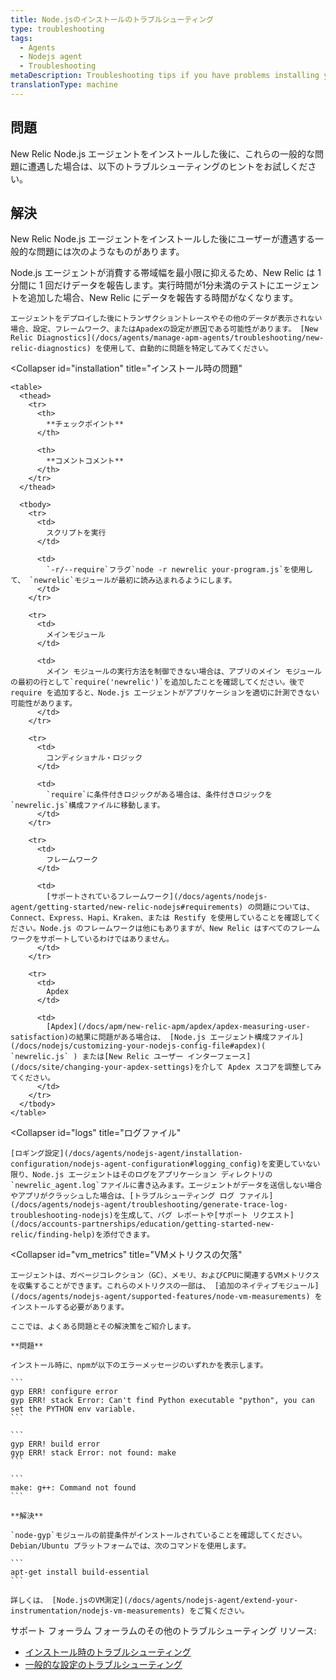 ```yaml
---
title: Node.jsのインストールのトラブルシューティング
type: troubleshooting
tags:
  - Agents
  - Nodejs agent
  - Troubleshooting
metaDescription: Troubleshooting tips if you have problems installing your New Relic Node.js agent.
translationType: machine
---
```


## 問題

New Relic Node.js エージェントをインストールした後に、これらの一般的な問題に遭遇した場合は、以下のトラブルシューティングのヒントをお試しください。

## 解決

New Relic Node.js エージェントをインストールした後にユーザーが遭遇する一般的な問題には次のようなものがあります。

<CollapserGroup>
  <Collapser
    id="no_data"
    title="データが見えない"
  >
    Node.js エージェントが消費する帯域幅を最小限に抑えるため、New Relic は 1 分間に 1 回だけデータを報告します。実行時間が1分未満のテストにエージェントを追加した場合、New Relic にデータを報告する時間がなくなります。

    エージェントをデプロイした後にトランザクショントレースやその他のデータが表示されない場合、設定、フレームワーク、またはApadexの設定が原因である可能性があります。 [New Relic Diagnostics](/docs/agents/manage-apm-agents/troubleshooting/new-relic-diagnostics) を使用して、自動的に問題を特定してみてください。
  </Collapser>

  <Collapser
    id="installation"
    title="インストール時の問題"
  >
    <table>
      <thead>
        <tr>
          <th>
            **チェックポイント**
          </th>

          <th>
            **コメントコメント**
          </th>
        </tr>
      </thead>

      <tbody>
        <tr>
          <td>
            スクリプトを実行
          </td>

          <td>
            `-r/--require`フラグ`node -r newrelic your-program.js`を使用して、 `newrelic`モジュールが最初に読み込まれるようにします。
          </td>
        </tr>

        <tr>
          <td>
            メインモジュール
          </td>

          <td>
            メイン モジュールの実行方法を制御できない場合は、アプリのメイン モジュールの最初の行として`require('newrelic')`を追加したことを確認してください。後で require を追加すると、Node.js エージェントがアプリケーションを適切に計測できない可能性があります。
          </td>
        </tr>

        <tr>
          <td>
            コンディショナル・ロジック
          </td>

          <td>
            `require`に条件付きロジックがある場合は、条件付きロジックを`newrelic.js`構成ファイルに移動します。
          </td>
        </tr>

        <tr>
          <td>
            フレームワーク
          </td>

          <td>
            [サポートされているフレームワーク](/docs/agents/nodejs-agent/getting-started/new-relic-nodejs#requirements) の問題については、Connect、Express、Hapi、Kraken、または Restify を使用していることを確認してください。Node.js のフレームワークは他にもありますが、New Relic はすべてのフレームワークをサポートしているわけではありません。
          </td>
        </tr>

        <tr>
          <td>
            Apdex
          </td>

          <td>
            [Apdex](/docs/apm/new-relic-apm/apdex/apdex-measuring-user-satisfaction)の結果に問題がある場合は、 [Node.js エージェント構成ファイル](/docs/nodejs/customizing-your-nodejs-config-file#apdex)( `newrelic.js` ) または[New Relic ユーザー インターフェース](/docs/site/changing-your-apdex-settings)を介して Apdex スコアを調整してみてください。
          </td>
        </tr>
      </tbody>
    </table>
  </Collapser>

  <Collapser
    id="logs"
    title="ログファイル"
  >
    [ロギング設定](/docs/agents/nodejs-agent/installation-configuration/nodejs-agent-configuration#logging_config)を変更していない限り、Node.js エージェントはそのログをアプリケーション ディレクトリの`newrelic_agent.log`ファイルに書き込みます。エージェントがデータを送信しない場合やアプリがクラッシュした場合は、[トラブルシューティング ログ ファイル](/docs/agents/nodejs-agent/troubleshooting/generate-trace-log-troubleshooting-nodejs)を生成して、バグ レポートや[サポート リクエスト](/docs/accounts-partnerships/education/getting-started-new-relic/finding-help)を添付できます。
  </Collapser>

  <Collapser
    id="vm_metrics"
    title="VMメトリクスの欠落"
  >
    エージェントは、ガベージコレクション（GC）、メモリ、およびCPUに関連するVMメトリクスを収集することができます。これらのメトリクスの一部は、 [追加のネイティブモジュール](/docs/agents/nodejs-agent/supported-features/node-vm-measurements) をインストールする必要があります。

    ここでは、よくある問題とその解決策をご紹介します。

    **問題**

    インストール時に、npmが以下のエラーメッセージのいずれかを表示します。

    ```
    gyp ERR! configure error
    gyp ERR! stack Error: Can't find Python executable "python", you can set the PYTHON env variable.
    ```

    ```
    gyp ERR! build error
    gyp ERR! stack Error: not found: make
    ```

    ```
    make: g++: Command not found
    ```

    **解決**

    `node-gyp`モジュールの前提条件がインストールされていることを確認してください。Debian/Ubuntu プラットフォームでは、次のコマンドを使用します。

    ```
    apt-get install build-essential
    ```

    詳しくは、 [Node.jsのVM測定](/docs/agents/nodejs-agent/extend-your-instrumentation/nodejs-vm-measurements) をご覧ください。
  </Collapser>
</CollapserGroup>

サポート フォーラム フォーラムのその他のトラブルシューティング リソース:

* [インストール時のトラブルシューティング](https://discuss.newrelic.com/t/node-js-troubleshooting-framework-install/108682)
* [一般的な設定のトラブルシューティング](https://discuss.newrelic.com/t/node-js-troubleshooting-framework-configuration/119977)